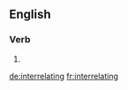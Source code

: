 ==English==

===Verb===
{{head|en}}

# {{present participle of|interrelate}}

[[de:interrelating]]
[[fr:interrelating]]